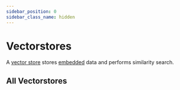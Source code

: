 ```yaml
---
sidebar_position: 0
sidebar_class_name: hidden
---
```


# Vectorstores


A [vector store](/docs/concepts/vectorstores) stores [embedded](/docs/concepts/embedding_models) data and performs similarity search.

<CategoryTable category="vectorstores" />

## All Vectorstores

<IndexTable />

